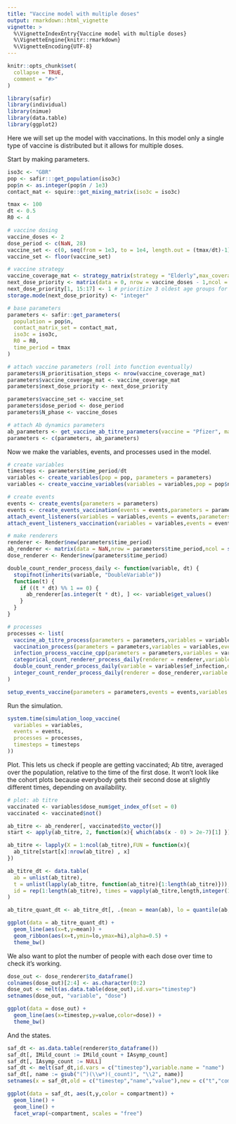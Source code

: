 ```yaml
---
title: "Vaccine model with multiple doses"
output: rmarkdown::html_vignette
vignette: >
  %\VignetteIndexEntry{Vaccine model with multiple doses}
  %\VignetteEngine{knitr::rmarkdown}
  %\VignetteEncoding{UTF-8}
---
```


```r
knitr::opts_chunk$set(
  collapse = TRUE,
  comment = "#>"
)
```

```r
library(safir)
library(individual)
library(nimue)
library(data.table)
library(ggplot2)
```

Here we will set up the model with vaccinations. In this model only a single type of vaccine is distributed but it allows for multiple doses.

Start by making parameters.

```r
iso3c <- "GBR"
pop <- safir:::get_population(iso3c)
pop$n <- as.integer(pop$n / 1e3)
contact_mat <- squire::get_mixing_matrix(iso3c = iso3c)

tmax <- 100
dt <- 0.5
R0 <- 4

# vaccine dosing
vaccine_doses <- 2
dose_period <- c(NaN, 28)
vaccine_set <- c(0, seq(from = 1e3, to = 1e4, length.out = (tmax/dt)-1))
vaccine_set <- floor(vaccine_set)

# vaccine strategy
vaccine_coverage_mat <- strategy_matrix(strategy = "Elderly",max_coverage = 0.2)
next_dose_priority <- matrix(data = 0, nrow = vaccine_doses - 1,ncol = ncol(vaccine_coverage_mat))
next_dose_priority[1, 15:17] <- 1 # prioritize 3 oldest age groups for next dose
storage.mode(next_dose_priority) <- "integer"

# base parameters
parameters <- safir::get_parameters(
  population = pop$n,
  contact_matrix_set = contact_mat,
  iso3c = iso3c,
  R0 = R0,
  time_period = tmax
)

# attach vaccine parameters (roll into function eventually)
parameters$N_prioritisation_steps <- nrow(vaccine_coverage_mat)
parameters$vaccine_coverage_mat <- vaccine_coverage_mat
parameters$next_dose_priority <- next_dose_priority

parameters$vaccine_set <- vaccine_set
parameters$dose_period <- dose_period
parameters$N_phase <- vaccine_doses

# attach Ab dynamics parameters
ab_parameters <- get_vaccine_ab_titre_parameters(vaccine = "Pfizer", max_dose = vaccine_doses)
parameters <- c(parameters, ab_parameters)
```

Now we make the variables, events, and processes used in the model.

```r
# create variables
timesteps <- parameters$time_period/dt
variables <- create_variables(pop = pop, parameters = parameters)
variables <- create_vaccine_variables(variables = variables,pop = pop$n,max_dose = vaccine_doses)

# create events
events <- create_events(parameters = parameters)
events <- create_events_vaccination(events = events,parameters = parameters)
attach_event_listeners(variables = variables,events = events,parameters = parameters, dt = dt)
attach_event_listeners_vaccination(variables = variables,events = events,parameters = parameters,dt = dt)

# make renderers
renderer <- Render$new(parameters$time_period)
ab_renderer <- matrix(data = NaN,nrow = parameters$time_period,ncol = sum(parameters$population))
dose_renderer <- Render$new(parameters$time_period)

double_count_render_process_daily <- function(variable, dt) {
  stopifnot(inherits(variable, "DoubleVariable"))
  function(t) {
    if ((t * dt) %% 1 == 0) {
      ab_renderer[as.integer(t * dt), ] <<- variable$get_values()
    }
  }
}

# processes
processes <- list(
  vaccine_ab_titre_process(parameters = parameters,variables = variables,events = events,dt = dt),
  vaccination_process(parameters = parameters,variables = variables,events = events,dt = dt),
  infection_process_vaccine_cpp(parameters = parameters,variables = variables,events = events,dt = dt),
  categorical_count_renderer_process_daily(renderer = renderer,variable = variables$states,categories = variables$states$get_categories(),dt = dt),
  double_count_render_process_daily(variable = variables$ef_infection,dt = dt),
  integer_count_render_process_daily(renderer = dose_renderer,variable = variables$dose_num,margin = 0:vaccine_doses,dt = dt)
)

setup_events_vaccine(parameters = parameters,events = events,variables = variables,dt = dt)
```

Run the simulation.

```r
system.time(simulation_loop_vaccine(
  variables = variables,
  events = events,
  processes = processes,
  timesteps = timesteps
))
```

Plot. This lets us check if people are getting vaccinated; Ab titre, averaged over the population, relative to the time of the first dose. It won't look like the cohort plots because everybody gets their second dose at slightly different times, depending on availability.

```r
# plot: ab titre
vaccinated <- variables$dose_num$get_index_of(set = 0)
vaccinated <- vaccinated$not()

ab_titre <- ab_renderer[, vaccinated$to_vector()]
start <- apply(ab_titre, 2, function(x){ which(abs(x - 0) > 2e-7)[1] })

ab_titre <- lapply(X = 1:ncol(ab_titre),FUN = function(x){
  ab_titre[start[x]:nrow(ab_titre) , x]
})

ab_titre_dt <- data.table(
  ab = unlist(ab_titre),
  t = unlist(lapply(ab_titre, function(ab_titre){1:length(ab_titre)})),
  id = rep(1:length(ab_titre), times = vapply(ab_titre,length,integer(1)))
)

ab_titre_quant_dt <- ab_titre_dt[, .(mean = mean(ab), lo = quantile(ab,probs =0.025) , hi = quantile(ab,probs = 0.975)) , by = .(t)]

ggplot(data = ab_titre_quant_dt) +
  geom_line(aes(x=t,y=mean)) +
  geom_ribbon(aes(x=t,ymin=lo,ymax=hi),alpha=0.5) +
  theme_bw()

```

We also want to plot the number of people with each dose over time to check it's working.

```r
dose_out <- dose_renderer$to_dataframe()
colnames(dose_out)[2:4] <- as.character(0:2)
dose_out <- melt(as.data.table(dose_out),id.vars="timestep")
setnames(dose_out, "variable", "dose")

ggplot(data = dose_out) +
  geom_line(aes(x=timestep,y=value,color=dose)) +
  theme_bw()
```

And the states.

```r
saf_dt <- as.data.table(renderer$to_dataframe())
saf_dt[, IMild_count := IMild_count + IAsymp_count]
saf_dt[, IAsymp_count := NULL]
saf_dt <- melt(saf_dt,id.vars = c("timestep"),variable.name = "name")
saf_dt[, name := gsub("(^)(\\w*)(_count)", "\\2", name)]
setnames(x = saf_dt,old = c("timestep","name","value"),new = c("t","compartment","y"))

ggplot(data = saf_dt, aes(t,y,color = compartment)) +
  geom_line() +
  geom_line() +
  facet_wrap(~compartment, scales = "free")
```
